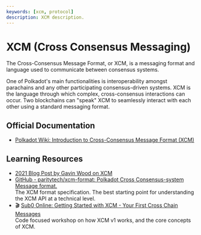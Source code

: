 ```yaml
---
keywords: [xcm, protocol]
description: XCM description.
---
```


# XCM (Cross Consensus Messaging)

The Cross-Consensus Message Format, or XCM, is a messaging format and language
used to communicate between consensus systems.

One of Polkadot's main functionalities is interoperability amongst parachains
and any other participating consensus-driven systems. XCM is the language
through which complex, cross-consensus interactions can occur. Two blockchains
can "speak" XCM to seamlessly interact with each other using a standard
messaging format.

## Official Documentation

- [Polkadot Wiki: Introduction to Cross-Consensus Message Format (XCM)](https://wiki.polkadot.network/docs/learn-xcm)

## Learning Resources

- [2021 Blog Post by Gavin Wood on XCM](https://medium.com/polkadot-network/xcm-the-cross-consensus-message-format-3b77b1373392)
- [GitHub - paritytech/xcm-format: Polkadot Cross Consensus-system Message format.](https://github.com/paritytech/xcm-format)<br/>The
  XCM format specification. The best starting point for understanding the XCM
  API at a technical level.
- 🎬
  [Sub0 Online: Getting Started with XCM - Your First Cross Chain Messages](https://www.youtube.com/watch?v=5cgq5jOZx9g)<br/>
  Code focused workshop on how XCM v1 works, and the core concepts of XCM.
